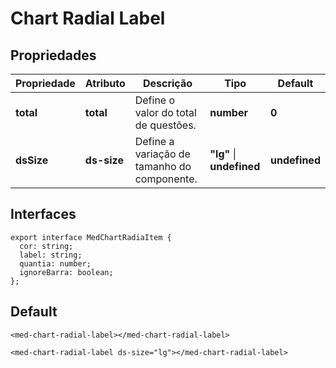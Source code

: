 
<Meta title="Components/Global/Chart Radial Label/Usage" />

# Chart Radial Label

## Propriedades

| Propriedade | Atributo    | Descrição                                   | Tipo                      | Default       |
| ----------- | ----------- | ------------------------------------------- | ------------------------- | ------------- |
| **total**   | **total**   | Define o valor do total de questões.        | **number**                | **0**         |
| **dsSize**  | **ds-size** | Define a variação de tamanho do componente. | **"lg"** \| **undefined** | **undefined** |

## Interfaces

```
export interface MedChartRadiaItem {
  cor: string;
  label: string;
  quantia: number;
  ignoreBarra: boolean;
};
```

## Default

```
<med-chart-radial-label></med-chart-radial-label>

<med-chart-radial-label ds-size="lg"></med-chart-radial-label>
```
